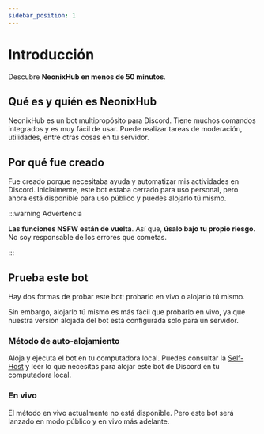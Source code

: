 ```yaml
---
sidebar_position: 1
---
```


# Introducción

Descubre **NeonixHub en menos de 50 minutos**.

## Qué es y quién es NeonixHub

NeonixHub es un bot multipropósito para Discord. Tiene muchos comandos integrados y es muy fácil de usar. Puede realizar tareas de moderación, utilidades, entre otras cosas en tu servidor.

## Por qué fue creado

Fue creado porque necesitaba ayuda y automatizar mis actividades en Discord. Inicialmente, este bot estaba cerrado para uso personal, pero ahora está disponible para uso público y puedes alojarlo tú mismo.

:::warning Advertencia

**Las funciones NSFW están de vuelta**. Así que, **úsalo bajo tu propio riesgo**. No soy responsable de los errores que cometas.

:::

## Prueba este bot

Hay dos formas de probar este bot: probarlo en vivo o alojarlo tú mismo.

Sin embargo, alojarlo tú mismo es más fácil que probarlo en vivo, ya que nuestra versión alojada del bot está configurada solo para un servidor.

### Método de auto-alojamiento

Aloja y ejecuta el bot en tu computadora local. Puedes consultar la [Self-Host](/docs/self-host/installation) y leer lo que necesitas para alojar este bot de Discord en tu computadora local.

### En vivo

El método en vivo actualmente no está disponible. Pero este bot será lanzado en modo público y en vivo más adelante.
